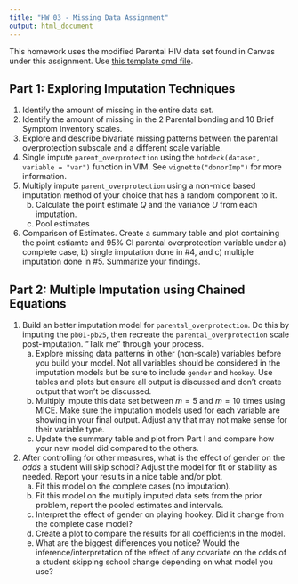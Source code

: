 ```yaml
---
title: "HW 03 - Missing Data Assignment"
output: html_document
---
```



This homework uses the modified Parental HIV data set found in Canvas under this assignment. Use [this template qmd file](hw03_template.qmd). 

## Part 1: Exploring Imputation Techniques

1. Identify the amount of missing in the entire data set. 
2. Identify the amount of missing in the 2 Parental bonding and 10 Brief Symptom Inventory scales. 
3. Explore and describe bivariate missing patterns between the parental overprotection subscale and a different scale variable. 
4. Single impute `parent_overprotection` using the `hotdeck(dataset, variable = "var")` function in VIM. See `vignette("donorImp")` for more information. 
5. Multiply impute `parent_overprotection` using a non-mice based imputation method of your choice that has a random component to it. 
    b. Calculate the point estimate $Q$ and the variance $U$ from each imputation. 
    c. Pool estimates
6. Comparison of Estimates. Create a summary table and plot containing the point estiamte and 95% CI parental overprotection variable under a) complete case, b) single imputation done in #4, and c) multiple imputation done in #5. Summarize your findings. 



## Part 2: Multiple Imputation using Chained Equations

1. Build an better imputation model for `parental_overprotection`. Do this by imputing the `pb01-pb25`, then recreate the `parental_overprotection` scale post-imputation. "Talk me" through your process. 
    a. Explore missing data patterns in other (non-scale) variables before you build your model. Not all variables should be considered in the imputation models but be sure to include `gender` and `hookey`. Use tables and plots but ensure all output is discussed and don't create output that won't be discussed. 
    b. Multiply impute this data set between $m=5$ and $m=10$ times using MICE. Make sure the imputation models used for each variable are showing in your final output. Adjust any that may not make sense for their variable type. 
    c. Update the summary table and plot from Part I and compare how your new model did compared to the others. 
    
2. After controlling for other measures, what is the effect of gender on the _odds_ a student will skip school? Adjust the model for fit or stability as needed. Report your results in a nice table and/or plot.  
    a. Fit this model on the complete cases (no imputation).
    b. Fit this model on the multiply imputed data sets from the prior problem, report the pooled estimates and intervals. 
    c. Interpret the effect of gender on playing hookey. Did it change from the complete case model? 
    d. Create a plot to compare the results for all coefficients in the model. 
    e. What are the biggest differences you notice? Would the inference/interpretation of the effect of any covariate on the odds of a student skipping school change depending on what model you use? 





